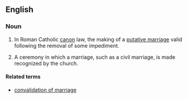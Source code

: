 ==English==

===Noun===
{{en-noun}}
{{wikipedia}}

# {{lb|en|Christianity}} In Roman Catholic [[canon]] law, the making of a [[putative marriage]] valid following the removal of some impediment.
# A ceremony in which a marriage, such as a civil marriage, is made recognized by the church.

====Related terms====
* [[convalidation of marriage]]